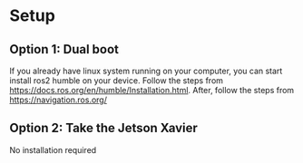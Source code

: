 # Setup 
## Option 1: Dual boot
If you already have linux system running on your computer, you can 
start install ros2 humble on your device. Follow the steps from 
https://docs.ros.org/en/humble/Installation.html. After, follow the steps from
https://navigation.ros.org/

## Option 2: Take the Jetson Xavier
No installation required
